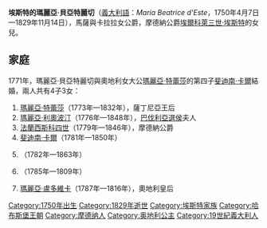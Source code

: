 {{Unreferenced|time=2020-10-10T13:22:28+00:00}}
{{Infobox noble
| name         = 埃斯特的瑪麗亞·貝亞特麗切
| title        = 馬薩與卡拉拉女公爵
| image        = Marie-Béatrice d'Este.jpg
| birth_date   = {{Birth date|1750|04|07|df=y}}
| birth_place  = [[摩德納|摩德納]]
| death_date   = {{Death date and age|1829|11|14|1750|04|07|df=y}}
| death_place  = [[維也納|維也納]]
| burial_place = [[皇家墓穴_(維也納)|維也納皇家墓穴]]
| noble family = [[埃斯特家族|埃斯特家族]]
| father       = [[埃爾科萊三世·埃斯特|埃爾科萊三世·埃斯特]]
| mother       = [[瑪麗亞·特蕾莎·契波-馬拉斯皮納|瑪麗亞·特蕾莎·契波-馬拉斯皮納]]
| religion     = [[羅馬天主教|羅馬天主教]]
}}

'''埃斯特的瑪麗亞·貝亞特麗切'''（[[義大利語|義大利語]]：''Maria Beatrice d'Este''，1750年4月7日—1829年11月14日），馬薩與卡拉拉女公爵，摩德納公爵[[埃爾科萊三世·埃斯特|埃爾科萊三世·埃斯特]]的女兒。

== 家庭 ==
1771年，瑪麗亞·貝亞特麗切與奧地利女大公[[玛丽亚·特蕾西娅|瑪麗亞·特蕾莎]]的第四子[[斐迪南·卡爾_(奧地利-埃斯特)|斐迪南·卡爾]]結婚，兩人共有4子3女：
# [[奧地利-埃斯特的瑪麗亞·特蕾莎_(1773-1832)|瑪麗亞·特蕾莎]]（1773年—1832年），薩丁尼亞王后
# [[瑪麗亞·利奧波汀_(奧地利-埃斯特)|瑪麗亞·利奧波汀]]（1776年—1848年），[[卡爾·特奧多爾|巴伐利亞選侯]]夫人
# [[法蘭西斯科四世|法蘭西斯科四世]]（1779年—1846年），摩德納公爵
# [[斐迪南·卡爾·約瑟夫|斐迪南·卡爾]]（1781年—1850年）
# {{le|馬克西米利安·約瑟夫 (奧地利-埃斯特)|Archduke Maximilian of Austria-Este|馬克西米利安·約瑟夫}}（1782年—1863年）
# {{le|卡爾·安布羅希俄斯|Archduke Karl Ambrosius of Austria-Este}}（1785年—1809年）
# [[瑪麗亞·盧多維卡_(奧地利-埃斯特)|瑪麗亞·盧多維卡]]（1787年—1816年），奧地利皇后

[[Category:1750年出生|Category:1750年出生]]
[[Category:1829年逝世|Category:1829年逝世]]
[[Category:埃斯特家族|Category:埃斯特家族]]
[[Category:哈布斯堡王朝|Category:哈布斯堡王朝]]
[[Category:摩德纳人|Category:摩德纳人]]
[[Category:奥地利公主|Category:奥地利公主]]
[[Category:19世紀義大利人|Category:19世紀義大利人]]